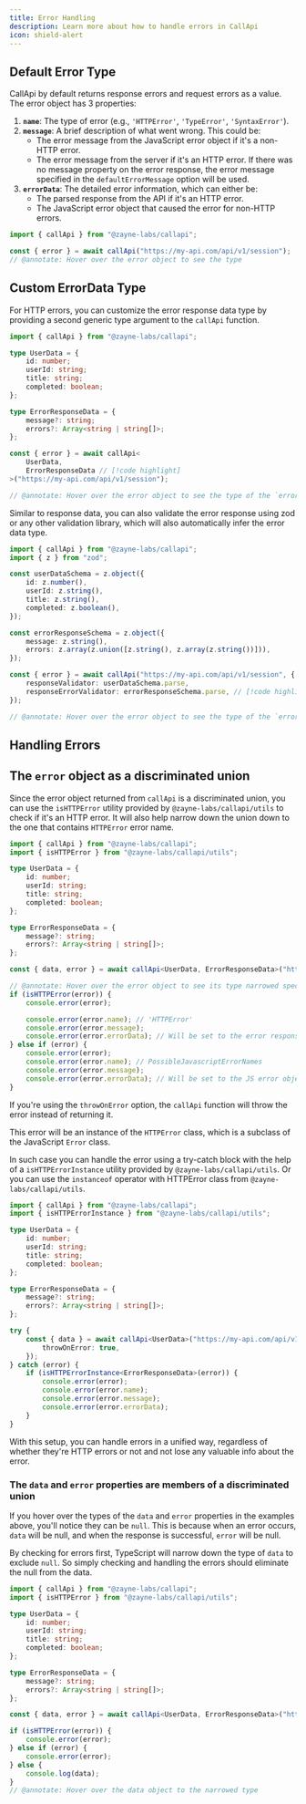 ```yaml
---
title: Error Handling
description: Learn more about how to handle errors in CallApi
icon: shield-alert
---
```


## Default Error Type

CallApi by default returns response errors and request errors as a value. The error object has 3 properties:

1. **`name`**: The type of error (e.g., `'HTTPError'`, `'TypeError'`, `'SyntaxError'`).
2. **`message`**: A brief description of what went wrong. This could be:
   - The error message from the JavaScript error object if it's a non-HTTP error.
   - The error message from the server if it's an HTTP error. If there was no message property on the error response, the error message specified in the `defaultErrorMessage` option will be used.
3. **`errorData`**: The detailed error information, which can either be:
   - The parsed response from the API if it's an HTTP error.
   - The JavaScript error object that caused the error for non-HTTP errors.

```ts twoslash title="api.ts"
import { callApi } from "@zayne-labs/callapi";

const { error } = await callApi("https://my-api.com/api/v1/session");
// @annotate: Hover over the error object to see the type
```

## Custom ErrorData Type

For HTTP errors, you can customize the error response data type by providing a second generic type argument to the `callApi` function.

```ts twoslash title="api.ts"
import { callApi } from "@zayne-labs/callapi";

type UserData = {
	id: number;
	userId: string;
	title: string;
	completed: boolean;
};

type ErrorResponseData = {
	message?: string;
	errors?: Array<string | string[]>;
};

const { error } = await callApi<
	UserData,
	ErrorResponseData // [!code highlight]
>("https://my-api.com/api/v1/session");

// @annotate: Hover over the error object to see the type of the `errorData` property
```

Similar to response data, you can also validate the error response using zod or any other validation library, which will also automatically infer the error data type.

```ts twoslash title="api.ts"
import { callApi } from "@zayne-labs/callapi";
import { z } from "zod";

const userDataSchema = z.object({
	id: z.number(),
	userId: z.string(),
	title: z.string(),
	completed: z.boolean(),
});

const errorResponseSchema = z.object({
	message: z.string(),
	errors: z.array(z.union([z.string(), z.array(z.string())])),
});

const { error } = await callApi("https://my-api.com/api/v1/session", {
	responseValidator: userDataSchema.parse,
	responseErrorValidator: errorResponseSchema.parse, // [!code highlight]
});

// @annotate: Hover over the error object to see the type of the `errorData` property
```

## Handling Errors

## The `error` object as a discriminated union

Since the error object returned from `callApi` is a discriminated union, you can use the `isHTTPError` utility provided by `@zayne-labs/callapi/utils` to check if it's an HTTP error. It will also help narrow down the union down to the one that contains `HTTPError` error name.

```ts twoslash title="api.ts"
import { callApi } from "@zayne-labs/callapi";
import { isHTTPError } from "@zayne-labs/callapi/utils";

type UserData = {
	id: number;
	userId: string;
	title: string;
	completed: boolean;
};

type ErrorResponseData = {
	message?: string;
	errors?: Array<string | string[]>;
};

const { data, error } = await callApi<UserData, ErrorResponseData>("https://my-api.com/api/v1/session");

// @annotate: Hover over the error object to see its type narrowed specifically to HTTPError union
if (isHTTPError(error)) {
	console.error(error);

	console.error(error.name); // 'HTTPError'
	console.error(error.message);
	console.error(error.errorData); // Will be set to the error response data
} else if (error) {
	console.error(error);
	console.error(error.name); // PossibleJavascriptErrorNames
	console.error(error.message);
	console.error(error.errorData); // Will be set to the JS error object that caused the error
}
```

If you're using the `throwOnError` option, the `callApi` function will throw the error instead of returning it.

This error will be an instance of the `HTTPError` class, which is a subclass of the JavaScript `Error` class.

In such case you can handle the error using a try-catch block with the help of a `isHTTPErrorInstance` utility provided by `@zayne-labs/callapi/utils`. Or you can use the `instanceof` operator with HTTPError class from `@zayne-labs/callapi/utils`.

```ts twoslash title="api.ts"
import { callApi } from "@zayne-labs/callapi";
import { isHTTPErrorInstance } from "@zayne-labs/callapi/utils";

type UserData = {
	id: number;
	userId: string;
	title: string;
	completed: boolean;
};

type ErrorResponseData = {
	message?: string;
	errors?: Array<string | string[]>;
};

try {
	const { data } = await callApi<UserData>("https://my-api.com/api/v1/session", {
		throwOnError: true,
	});
} catch (error) {
	if (isHTTPErrorInstance<ErrorResponseData>(error)) {
		console.error(error);
		console.error(error.name);
		console.error(error.message);
		console.error(error.errorData);
	}
}
```

With this setup, you can handle errors in a unified way, regardless of whether they're HTTP errors or not and not lose any valuable info about the error.

### The `data` and `error` properties are members of a discriminated union

If you hover over the types of the `data` and `error` properties in the examples above, you'll notice they can be `null`.
This is because when an error occurs, `data` will be null, and when the response is successful, `error` will be null.

By checking for errors first, TypeScript will narrow down the type of `data` to exclude `null`. So simply checking and handling the errors should eliminate the null from the data.

```ts twoslash title="api.ts"
import { callApi } from "@zayne-labs/callapi";
import { isHTTPError } from "@zayne-labs/callapi/utils";

type UserData = {
	id: number;
	userId: string;
	title: string;
	completed: boolean;
};

type ErrorResponseData = {
	message?: string;
	errors?: Array<string | string[]>;
};

const { data, error } = await callApi<UserData, ErrorResponseData>("https://my-api.com/api/v1/session");

if (isHTTPError(error)) {
	console.error(error);
} else if (error) {
	console.error(error);
} else {
	console.log(data);
}
// @annotate: Hover over the data object to the narrowed type
```
